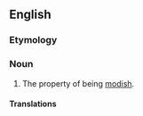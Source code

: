 ==English==

===Etymology===
{{suffix|en|modish|ness}}

===Noun===
{{en-noun|-|+}}

# The property of being [[modish]].
#: {{syn|en|trendiness|fashionability}}

====Translations====
{{trans-see|trendiness}}